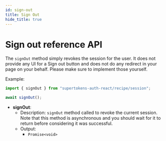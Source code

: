 ```yaml
---
id: sign-out
title: Sign Out
hide_title: true
---
```


# Sign out reference API


The `signOut` method simply revokes the session for the user. It does not provide any UI for a Sign out button and does not do any redirect in your page on your behalf. Please make sure to implement those yourself.

Example: 

```jsx
import { signOut } from "supertokens-auth-react/recipe/session";

await signOut();
```

- **signOut**: 
    - Description: `signOut` method called to revoke the current session. Note that this method is asynchronous and you should wait for it to return before considering it was successful.
    - Output:
        - `Promise<void>`
